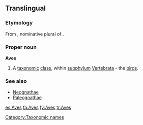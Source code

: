 {{also|aves}}
==Translingual==

===Etymology===
From {{etyl|la|mul}} {{term|aves|avēs|lang=la}}, nominative plural of {{term|avis||bird|lang=la}}.

===Proper noun===
{{wikipedia}}
'''Aves'''

# {{zoology}} A [[taxonomic]] [[class]], within [[subphylum]] [[Vertebrata]] - the [[bird]]s.

===See also===
{{wikispecies}}
* [[Neognathae]]
* [[Paleognathae]]

[[Category:Taxonomic names]]
[[es:Aves]]
[[fa:Aves]]
[[fy:Aves]]
[[tr:Aves]]